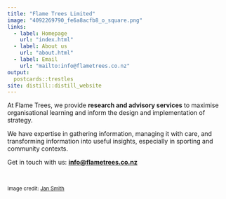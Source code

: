```yaml
---
title: "Flame Trees Limited"
image: "4092269790_fe6a8acfb8_o_square.png"
links:
  - label: Homepage
    url: "index.html"
  - label: About us
    url: "about.html"
  - label: Email
    url: "mailto:info@flametrees.co.nz"
output:
  postcards::trestles
site: distill::distill_website
---
```

 
At Flame Trees, we provide **research and advisory services** to maximise organisational learning and inform the design and implementation of strategy.

We have expertise in gathering information, managing it with care, and transforming information into useful insights, especially in sporting and community contexts.

Get in touch with us: [**info@flametrees.co.nz**](mailto:info@flametrees.co.nz)

<br />

<small>Image credit: <a href="https://www.flickr.com/photos/26085795@N02/4092269790/" target="_blank">Jan Smith</a></small>